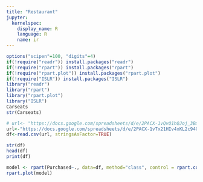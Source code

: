 ```yaml
---
title: "Restaurant"
jupyter:
  kernelspec:
    display_name: R
    language: R
    name: ir
---
```

```r
options("scipen"=100, "digits"=4)
if(!require("readr")) install.packages("readr")
if(!require("rpart")) install.packages("rpart")
if(!require("rpart.plot")) install.packages("rpart.plot")
if(!require("ISLR")) install.packages("ISLR")
library("readr")
library("rpart")
library("rpart.plot")
library("ISLR")
Carseats
str(Carseats)
```

```r
# url<- "https://docs.google.com/spreadsheets/d/e/2PACX-1vQvQ1hQJoj_3BmOV3uLWcDzwIw3GFhkS84NePBS57lnCmXSN86KU8kn4aQUE9rGsxJPMi32S55JBl9w/pub?gid=0&single=true&output=csv"
url<-"https://docs.google.com/spreadsheets/d/e/2PACX-1vTx21HIv4xKL2c94OLQzMiNPmv5YXw-vAy3dRBL0gnknSMKMK4Ur_4nYGGyDtvS20iU3_r-_zZfQQmj/pub?gid=0&single=true&output=csv"
df<-read.csv(url, stringsAsFactor=TRUE)
```

```r
str(df)
head(df)
print(df)
```

```r
model <- rpart(Purchased~., data=df, method="class", control = rpart.control(minsplit=1,maxdepth=3))
rpart.plot(model)
```

